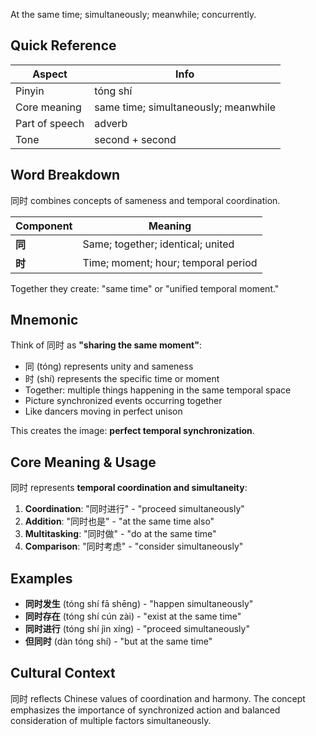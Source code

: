 At the same time; simultaneously; meanwhile; concurrently.

## Quick Reference

| Aspect         | Info                                      |
| -------------- | ----------------------------------------- |
| Pinyin         | tóng shí                                  |
| Core meaning   | same time; simultaneously; meanwhile     |
| Part of speech | adverb                                    |
| Tone           | second + second                           |

## Word Breakdown

同时 combines concepts of sameness and temporal coordination.

| Component | Meaning                                     |
| --------- | ------------------------------------------- |
| **同**    | Same; together; identical; united          |
| **时**    | Time; moment; hour; temporal period        |

Together they create: "same time" or "unified temporal moment."

## Mnemonic

Think of 同时 as **"sharing the same moment"**:

- 同 (tóng) represents unity and sameness
- 时 (shí) represents the specific time or moment
- Together: multiple things happening in the same temporal space
- Picture synchronized events occurring together
- Like dancers moving in perfect unison

This creates the image: **perfect temporal synchronization**.

## Core Meaning & Usage

同时 represents **temporal coordination and simultaneity**:

1. **Coordination**: "同时进行" - "proceed simultaneously"
2. **Addition**: "同时也是" - "at the same time also"
3. **Multitasking**: "同时做" - "do at the same time"
4. **Comparison**: "同时考虑" - "consider simultaneously"

## Examples

- **同时发生** (tóng shí fā shēng) - "happen simultaneously"
- **同时存在** (tóng shí cún zài) - "exist at the same time"
- **同时进行** (tóng shí jìn xíng) - "proceed simultaneously"
- **但同时** (dàn tóng shí) - "but at the same time"

## Cultural Context

同时 reflects Chinese values of coordination and harmony. The concept emphasizes the importance of synchronized action and balanced consideration of multiple factors simultaneously.
